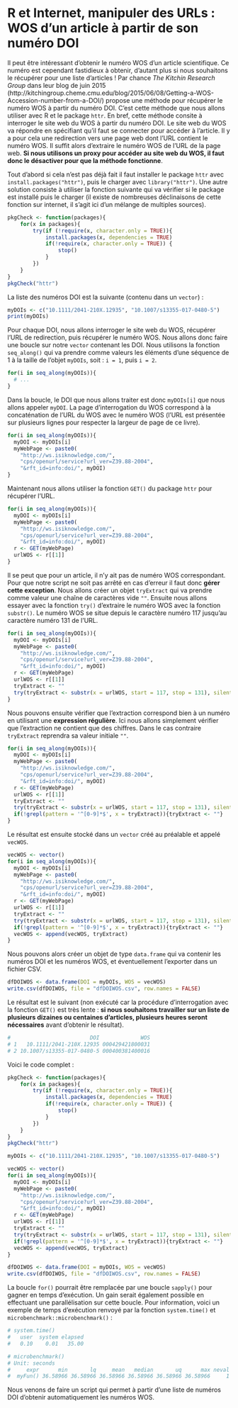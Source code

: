 
# R et Internet, manipuler des URLs : WOS d'un article à partir de son numéro DOI  {#studyCase002}

Il peut être intéressant d'obtenir le numéro WOS d'un article scientifique. Ce numéro est cependant fastidieux à obtenir, d'autant plus si nous souhaitons le récupérer pour une liste d'articles ! Par chance *The Kitchin Research Group* dans leur blog de juin 2015 (http://kitchingroup.cheme.cmu.edu/blog/2015/06/08/Getting-a-WOS-Accession-number-from-a-DOI/) propose une méthode pour récupérer le numéro WOS à partir du numéro DOI. C'est cette méthode que nous allons utiliser avec R et le package `httr`. En bref, cette méthode consite à interroger le site web du WOS à partir du numéro DOI. Le site web du WOS va répondre en spécifiant qu'il faut se connecter pour accéder à l'article. Il y a pour cela une redirection vers une page web dont l'URL contient le numéro WOS. Il suffit alors d'extraire le numéro WOS de l'URL de la page web. **Si nous utilisons un proxy pour accéder au site web du WOS, il faut donc le désactiver pour que la méthode fonctionne**.

Tout d'abord si cela n'est pas déjà fait il faut installer le package `httr` avec `install.packages("httr")`, puis le charger avec `library("httr")`. Une autre solution consiste à utiliser la fonction suivante qui va vérifier si le package est installé puis le charger (il existe de nombreuses déclinaisons de cette fonction sur internet, il s'agit ici d'un mélange de multiples sources).

```r
pkgCheck <- function(packages){
	for(x in packages){
		try(if (!require(x, character.only = TRUE)){
			install.packages(x, dependencies = TRUE)
			if(!require(x, character.only = TRUE)) {
				stop()
			}
		})
	}
}
pkgCheck("httr")
```

La liste des numéros DOI est la suivante (contenu dans un `vector`) : 

```r
myDOIs <- c("10.1111/2041-210X.12935", "10.1007/s13355-017-0480-5")
print(myDOIs)
```

Pour chaque DOI, nous allons interroger le site web du WOS, récupérer l'URL de redirection, puis récupérer le numéro WOS. Nous allons donc faire une boucle sur notre `vector` contenant les DOI. Nous utilisons la fonction `seq_along()` qui va prendre comme valeurs les éléments d'une séquence de 1 à la taille de l'objet `myDOIs`, soit : `i = 1`, puis `i = 2`.

```r
for(i in seq_along(myDOIs)){
  # ...
}
```

Dans la boucle, le DOI que nous allons traiter est donc `myDOIs[i]` que nous allons appeler `myDOI`. La page d'interrogation du WOS correspond à la concaténation de l'URL du WOS avec le numéro WOS (l'URL est présentée sur plusieurs lignes pour respecter la largeur de page de ce livre).

```r
for(i in seq_along(myDOIs)){
  myDOI <- myDOIs[i]
  myWebPage <- paste0(
    "http://ws.isiknowledge.com/", 
    "cps/openurl/service?url_ver=Z39.88-2004", 
    "&rft_id=info:doi/", myDOI)
}
```

Maintenant nous allons utiliser la fonction `GET()` du package `httr` pour récupérer l'URL.

```r
for(i in seq_along(myDOIs)){
  myDOI <- myDOIs[i]
  myWebPage <- paste0(
    "http://ws.isiknowledge.com/", 
    "cps/openurl/service?url_ver=Z39.88-2004", 
    "&rft_id=info:doi/", myDOI)
  r <- GET(myWebPage)
  urlWOS <- r[[1]]
}
```

Il se peut que pour un article, il n'y ait pas de numéro WOS correspondant. Pour que notre script ne soit pas arrêté en cas d'erreur il faut donc **gérer cette exception**. Nous allons créer un objet `tryExtract` qui va prendre comme valeur une chaîne de caractères vide `""`. Ensuite nous allons essayer avec la fonction `try()` d'extraire le numéro WOS avec la fonction `substr()`. Le numéro WOS se situe depuis le caractère numéro 117 jusqu'au caractère numéro 131 de l'URL. 

```r
for(i in seq_along(myDOIs)){
  myDOI <- myDOIs[i]
  myWebPage <- paste0(
    "http://ws.isiknowledge.com/", 
    "cps/openurl/service?url_ver=Z39.88-2004", 
    "&rft_id=info:doi/", myDOI)
  r <- GET(myWebPage)
  urlWOS <- r[[1]]
  tryExtract <- ""
  try(tryExtract <- substr(x = urlWOS, start = 117, stop = 131), silent = TRUE)
}
```

Nous pouvons ensuite vérifier que l'extraction correspond bien à un numéro en utilisant une **expression régulière**. Ici nous allons simplement vérifier que l'extraction ne contient que des chiffres. Dans le cas contraire `tryExtract` reprendra sa valeur initiale `""`.

```r
for(i in seq_along(myDOIs)){
  myDOI <- myDOIs[i]
  myWebPage <- paste0(
    "http://ws.isiknowledge.com/", 
    "cps/openurl/service?url_ver=Z39.88-2004", 
    "&rft_id=info:doi/", myDOI)
  r <- GET(myWebPage)
  urlWOS <- r[[1]]
  tryExtract <- ""
  try(tryExtract <- substr(x = urlWOS, start = 117, stop = 131), silent = TRUE)
  if(!grepl(pattern = '^[0-9]*$', x = tryExtract)){tryExtract <- ""}
}
```

Le résultat est ensuite stocké dans un `vector` créé au préalable et appelé `vecWOS`.

```r
vecWOS <- vector()
for(i in seq_along(myDOIs)){
  myDOI <- myDOIs[i]
  myWebPage <- paste0(
    "http://ws.isiknowledge.com/", 
    "cps/openurl/service?url_ver=Z39.88-2004", 
    "&rft_id=info:doi/", myDOI)
  r <- GET(myWebPage)
  urlWOS <- r[[1]]
  tryExtract <- ""
  try(tryExtract <- substr(x = urlWOS, start = 117, stop = 131), silent = TRUE)
  if(!grepl(pattern = '^[0-9]*$', x = tryExtract)){tryExtract <- ""}
  vecWOS <- append(vecWOS, tryExtract)
}
```

Nous pouvons alors créer un objet de type `data.frame` qui va contenir les numéros DOI et les numéros WOS, et éventuellement l'exporter dans un fichier CSV.

```r
dfDOIWOS <- data.frame(DOI = myDOIs, WOS = vecWOS)
write.csv(dfDOIWOS, file = "dfDOIWOS.csv", row.names = FALSE)
```

Le résultat est le suivant (non exécuté car la procédure d'interrogation avec la fonction `GET()` est très lente : **si nous souhaitons travailler sur un liste de plusieurs dizaines ou centaines d'articles, plusieurs heures seront nécessaires** avant d'obtenir le résultat).

```r
#                         DOI             WOS
# 1   10.1111/2041-210X.12935 000429421800031
# 2 10.1007/s13355-017-0480-5 000400381400016
```

Voici le code complet : 

```r
pkgCheck <- function(packages){
	for(x in packages){
		try(if (!require(x, character.only = TRUE)){
			install.packages(x, dependencies = TRUE)
			if(!require(x, character.only = TRUE)) {
				stop()
			}
		})
	}
}
pkgCheck("httr")

myDOIs <- c("10.1111/2041-210X.12935", "10.1007/s13355-017-0480-5")

vecWOS <- vector()
for(i in seq_along(myDOIs)){
  myDOI <- myDOIs[i]
  myWebPage <- paste0(
    "http://ws.isiknowledge.com/", 
    "cps/openurl/service?url_ver=Z39.88-2004", 
    "&rft_id=info:doi/", myDOI)
  r <- GET(myWebPage)
  urlWOS <- r[[1]]
  tryExtract <- ""
  try(tryExtract <- substr(x = urlWOS, start = 117, stop = 131), silent = TRUE)
  if(!grepl(pattern = '^[0-9]*$', x = tryExtract)){tryExtract <- ""}
  vecWOS <- append(vecWOS, tryExtract)
}

dfDOIWOS <- data.frame(DOI = myDOIs, WOS = vecWOS)
write.csv(dfDOIWOS, file = "dfDOIWOS.csv", row.names = FALSE)
```

La boucle `for()` pourrait être remplacée par une boucle `sapply()` pour gagner en temps d'exécution. Un gain serait également possible en effectuant une parallélisation sur cette boucle. Pour information, voici un exemple de temps d'exécution renvoyé par la fonction `system.time()` et `microbenchmark::microbenchmark()` : 

```r
# system.time()
#   user  system elapsed
#   0.10    0.01   35.00

# microbenchmark()
# Unit: seconds
#     expr      min       lq     mean   median       uq      max neval
#  myFun() 36.58966 36.58966 36.58966 36.58966 36.58966 36.58966     1
```

Nous venons de faire un script qui permet à partir d'une liste de numéros DOI d'obtenir automatiquement les numéros WOS.
